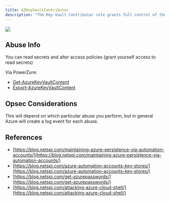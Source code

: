 ---
title: AZKeyVaultContributor
description: "The Key Vault Contributor role grants full control of the target Key Vault. This includes the ability to read all secrets stored on the Key Vault."
---

<img src="/assets/enterprise-AND-community-edition-pill-tag.svg"/> 


## Abuse Info

You can read secrets and alter access policies (grant yourself access to read secrets)

Via PowerZure:

* [Get-AzureKeyVaultContent](https://powerzure.readthedocs.io/en/latest/Functions/operational.html#get-azurekeyvaultcontent)
* [Export-AzureKeyVaultContent](https://powerzure.readthedocs.io/en/latest/Functions/operational.html#export-azurekeyvaultcontent)

## Opsec Considerations
This will depend on which particular abuse you perform, but in general Azure will create a log event for each abuse.

## References

* [https://blog.netspi.com/maintaining-azure-persistence-via-automation-accounts/](https://blog.netspi.com/maintaining-azure-persistence-via-automation-accounts/)
* [https://blog.netspi.com/azure-automation-accounts-key-stores/](https://blog.netspi.com/azure-automation-accounts-key-stores/)
* [https://blog.netspi.com/get-azurepasswords/](https://blog.netspi.com/get-azurepasswords/)
* [https://blog.netspi.com/attacking-azure-cloud-shell/](https://blog.netspi.com/attacking-azure-cloud-shell/)
